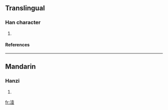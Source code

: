 ==Translingual==
===Han character===
{{Han char|rn=85|rad=水|as=12|sn=15|four=|canj=水土月廿 (EGBT)}}
# {{defn|Han|sort=水12}}
====References====
{{Han ref|kx=0650.240|dkj=18282|dj=1061.050|hdz=31736.050|uh=6F71|ud=28529}}

----
==Mandarin==
===Hanzi===
{{cmn-hanzi|pin=[[sǎ]] ([[sa3]]), [[y]] (yie)|wg=sa<sup>3</sup>, i<sup>e</sup>}}
# {{defn|Mandarin}}

[[fr:潱]]